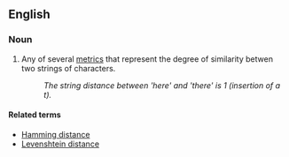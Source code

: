 ==English==

===Noun===
{{en-noun|head=[[string]] [[distance]]}}

# {{context|computer science}} Any of several [[metric]]s that represent the degree of similarity betwen two strings of characters.
#:''The string distance between 'here' and 'there' is 1 (insertion of a t).''

====Related terms====
*[[Hamming distance]]
*[[Levenshtein distance]]
